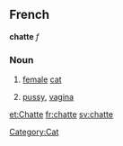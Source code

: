 ==French==
'''chatte''' ''f''
===Noun===
# [[female]] [[cat]]
# {{frslang}} [[pussy]], [[vagina]]

[[Category:Cat]]

[[et:Chatte]]
[[fr:chatte]]
[[sv:chatte]]
